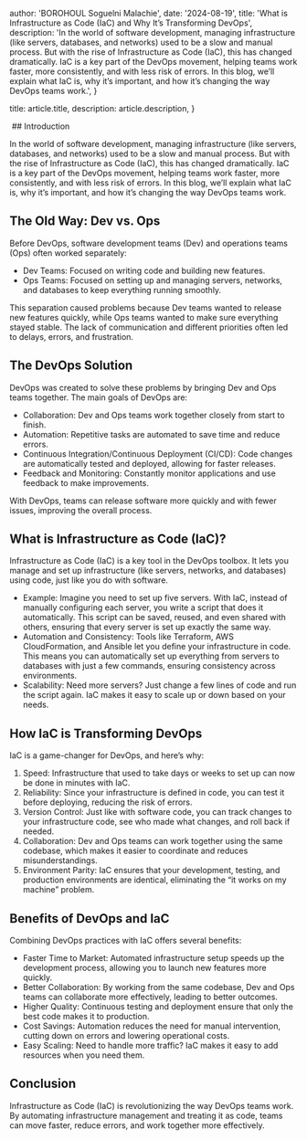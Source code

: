 
  author: 'BOROHOUL Soguelni Malachie',
  date: '2024-08-19',
  title: 'What is Infrastructure as Code (IaC) and Why It’s Transforming DevOps',
  description:
    'In the world of software development, managing infrastructure (like servers, databases, and networks) used to be a slow and manual process. But with the rise of Infrastructure as Code (IaC), this has changed dramatically. IaC is a key part of the DevOps movement, helping teams work faster, more consistently, and with less risk of errors. In this blog, we’ll explain what IaC is, why it’s important, and how it’s changing the way DevOps teams work.',
}

  title: article.title,
  description: article.description,
}



<Image src={designSystem} alt="" />
## Introduction

In the world of software development, managing infrastructure (like servers, databases, and networks) used to be a slow and manual process. But with the rise of Infrastructure as Code (IaC), this has changed dramatically. IaC is a key part of the DevOps movement, helping teams work faster, more consistently, and with less risk of errors. In this blog, we’ll explain what IaC is, why it’s important, and how it’s changing the way DevOps teams work.

## The Old Way: Dev vs. Ops

Before DevOps, software development teams (Dev) and operations teams (Ops) often worked separately:
* Dev Teams: Focused on writing code and building new features.
* Ops Teams: Focused on setting up and managing servers, networks, and databases to keep everything running smoothly.

This separation caused problems because Dev teams wanted to release new features quickly, while Ops teams wanted to make sure everything stayed stable. The lack of communication and different priorities often led to delays, errors, and frustration.

## The DevOps Solution
DevOps was created to solve these problems by bringing Dev and Ops teams together. The main goals of DevOps are:

* Collaboration: Dev and Ops teams work together closely from start to finish.
* Automation: Repetitive tasks are automated to save time and reduce errors.
* Continuous Integration/Continuous Deployment (CI/CD): Code changes are automatically tested and deployed, allowing for faster releases.
* Feedback and Monitoring: Constantly monitor applications and use feedback to make improvements.

With DevOps, teams can release software more quickly and with fewer issues, improving the overall process.

## What is Infrastructure as Code (IaC)?

Infrastructure as Code (IaC) is a key tool in the DevOps toolbox. It lets you manage and set up infrastructure (like servers, networks, and databases) using code, just like you do with software.

* Example: Imagine you need to set up five servers. With IaC, instead of manually configuring each server, you write a script that does it automatically. This script can be saved, reused, and even shared with others, ensuring that every server is set up exactly the same way.
* Automation and Consistency: Tools like Terraform, AWS CloudFormation, and Ansible let you define your infrastructure in code. This means you can automatically set up everything from servers to databases with just a few commands, ensuring consistency across environments.
* Scalability: Need more servers? Just change a few lines of code and run the script again. IaC makes it easy to scale up or down based on your needs.

## How IaC is Transforming DevOps
IaC is a game-changer for DevOps, and here’s why:

1. Speed: Infrastructure that used to take days or weeks to set up can now be done in minutes with IaC.
2. Reliability: Since your infrastructure is defined in code, you can test it before deploying, reducing the risk of errors.
3. Version Control: Just like with software code, you can track changes to your infrastructure code, see who made what changes, and roll back if needed.
4. Collaboration: Dev and Ops teams can work together using the same codebase, which makes it easier to coordinate and reduces misunderstandings.
5. Environment Parity: IaC ensures that your development, testing, and production environments are identical, eliminating the “it works on my machine” problem.

## Benefits of DevOps and IaC
Combining DevOps practices with IaC offers several benefits:

* Faster Time to Market: Automated infrastructure setup speeds up the development process, allowing you to launch new features more quickly.
* Better Collaboration: By working from the same codebase, Dev and Ops teams can collaborate more effectively, leading to better outcomes.
* Higher Quality: Continuous testing and deployment ensure that only the best code makes it to production.
* Cost Savings: Automation reduces the need for manual intervention, cutting down on errors and lowering operational costs.
* Easy Scaling: Need to handle more traffic? IaC makes it easy to add resources when you need them.

## Conclusion
Infrastructure as Code (IaC) is revolutionizing the way DevOps teams work. By automating infrastructure management and treating it as code, teams can move faster, reduce errors, and work together more effectively.
